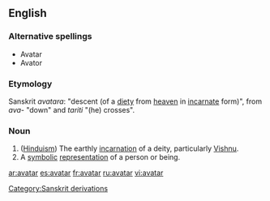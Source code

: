 ==English==

===Alternative spellings===
* Avatar
* Avator

===Etymology===
Sanskrit ''avatara'': "descent (of a [[diety]] from [[heaven]] in [[incarnate]] form)", from ''ava-'' "down" and ''tariti'' "(he) crosses".

===Noun===
{{en-noun}}

# ([[Hinduism]]) The earthly [[incarnation]] of a deity, particularly [[Vishnu]].
# A [[symbolic]] [[representation]] of a person or being.

[[Category:Sanskrit derivations]]

[[ar:avatar]]
[[es:avatar]]
[[fr:avatar]]
[[ru:avatar]]
[[vi:avatar]]